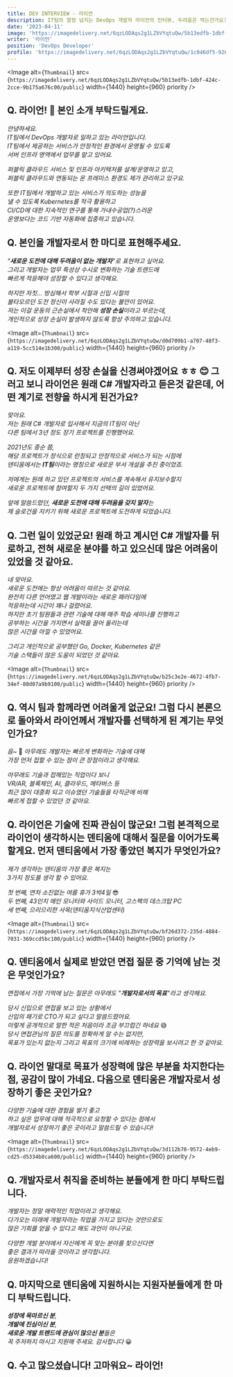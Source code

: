 ```yaml
---
title: DEV INTERVIEW - 라이언
description: IT팀의 열정 넘치는 DevOps 개발자 라이언의 인터뷰, 두려움은 먹는건가요?
date: '2023-04-11'
image: 'https://imagedelivery.net/6qzLODAqs2g1LZbVYqtuQw/5b13edfb-1dbf-424c-2cce-9b175a676c00/public'
writer: '라이언'
position: 'DevOps Developer'
profile: 'https://imagedelivery.net/6qzLODAqs2g1LZbVYqtuQw/1c046df5-9262-4c5f-412b-1b8c49a3af00/public'
---
```


<Image
alt={`Thumbnail`}
src={`https://imagedelivery.net/6qzLODAqs2g1LZbVYqtuQw/5b13edfb-1dbf-424c-2cce-9b175a676c00/public`}
width={1440}
height={960}
priority
/>

## Q. 라이언! 🦁 본인 소개 부탁드릴게요.

_안녕하세요. <br/>
IT팀에서 DevOps 개발자로 일하고 있는 라이언입니다.<br/>
IT팀에서 제공하는 서비스가 안정적인 환경에서 운영될 수 있도록<br/>
서버 인프라 영역에서 업무를 맡고 있어요._

_퍼블릭 클라우드 서비스 및 인프라 아키텍처를 설계/운영하고 있고, <br/>
퍼블릭 클라우드와 연동되는 온 프레미스 환경도 제가 관리하고 있구요._

_또한 IT팀에서 개발하고 있는 서비스가 의도하는 성능을 <br/>
낼 수 있도록 Kubernetes를 적극 활용하고 <br/>
CI/CD에 대한 지속적인 연구를 통해 가내수공업(?)스러운 <br/>
운영보다는 코드 기반 자동화에 집중하고 있습니다._

## Q. 본인을 개발자로서 한 마디로 표현해주세요.

_"**새로운 도전에 대해 두려움이 없는 개발자**"로 표현하고 싶어요._<br/>
_그리고 개발자는 업무 특성상 수시로 변화하는 기술 트렌드에 <br/>
빠르게 적응해야 성장할 수 있다고 생각해요._

_하지만 자칫... 방심해서 학부 시절과 신입 시절의 <br/>
불타오르던 도전 정신이 사라질 수도 있다는 불안이 있어요.<br/>
저는 이걸 운동의 근손실에서 착안해 **성장 손실**이라고 부르는데,<br/>
개인적으로 성장 손실이 발생하지 않도록 항상 주의하고 있습니다._

<Image
alt={`Thumbnail`}
src={`https://imagedelivery.net/6qzLODAqs2g1LZbVYqtuQw/d0d709b1-a707-48f3-a119-5cc514e1b300/public`}
width={1440}
height={960}
priority
/>

## Q. 저도 이제부터 성장 손실을 신경써야겠어요 ㅎㅎ 😊 그러고 보니 라이언은 원래 C# 개발자라고 듣은것 같은데, 어떤 계기로 전향을 하시게 된건가요?

_맞아요.  <br/>
저는 원래 C# 개발자로 입사해서 지금의 IT팀이 아닌 <br/>
다른 팀에서 3년 정도 장기 프로젝트를 진행했어요._

_2021년도 중순 쯤, <br/>
해당 프로젝트가 정식으로 런칭되고 안정적으로 서비스가 되는 시점에 <br/>
덴티움에서는 **IT팀**이라는 명칭으로 새로운 부서 개설을 추진 중이었죠._

_저에게는 원래 하고 있던 프로젝트의 서비스를 계속해서 유지보수할지 <br/>
새로운 프로젝트에 참여할지 두 가지 선택의 길이 있었어요._

_앞에 말씀드렸던, **새로운 도전에 대해 두려움을 갖지 말자**는 <br/>
제 슬로건을 지키기 위해 새로운 프로젝트에 도전하게 되었습니다._

## Q. 그런 일이 있었군요! 원래 하고 계시던 C# 개발자를 뒤로하고, 전혀 새로운 분야를 하고 있으신데 많은 어려움이 있었을 것 같아요.

_네 맞아요. <br/>
새로운 도전에는 항상 어려움이 따르는 것 같아요.<br/>
완전히 다른 언어였고 웹 개발이라는 새로운 패러다임에 <br/>
적응하는데 시간이 꽤나 걸렸어요.<br/>
하지만 초기 팀원들과 관련 기술에 대해 매주 학습 세미나를 진행하고<br/>
공부하는 시간을 가지면서 실력을 끌어 올리는데<br/>
많은 시간을 아낄 수 있었어요._

_그리고 개인적으로 공부했던 Go, Docker, Kubernetes 같은 <br/>
기술 스택들이 많은 도움이 되었던 것 같아요._

<Image
alt={`Thumbnail`}
src={`https://imagedelivery.net/6qzLODAqs2g1LZbVYqtuQw/b25c3e2e-4672-4fb7-34ef-80d07a9b9100/public`}
width={1440}
height={960}
priority
/>

## Q. 역시 팀과 함께라면 어려울게 없군요! 그럼 다시 본론으로 돌아와서 라이언께서 개발자를 선택하게 된 계기는 무엇인가요?

_음~_ 🤔 _아무래도 개발자는 빠르게 변화하는 기술에 대해 <br/>
가장 먼저 접할 수 있는 점이 큰 장점이라고 생각해요._

_아무래도 기술과 접해있는 직업이다 보니<br/>
VR/AR, 블록체인, AI, 클라우드, 메타버스 등 <br/>
최근 많이 대중화 되고 이슈였던 기술들을 타직군에 비해<br/>
빠르게 접할 수 있었던 것 같아요._


## Q. 라이언은 기술에 진짜 관심이 많군요! 그럼 본격적으로 라이언이 생각하시는 덴티움에 대해서 질문을 이어가도록 할게요. 먼저 덴티움에서 가장 좋았던 복지가 무엇인가요?

_제가 생각하는 덴티움의 가장 좋은 복지는 <br/>
3가지 정도를 생각 할 수 있어요._

_첫 번째, 연차 소진없는 여름 휴가 3박4일_ 😎<br/>
_두 번째, 43인치 메인 모니터와 사이드 모니터, 고스펙의 데스크탑 PC_<br/>
_세 번째, 으리으리한 사옥(덴티움지식산업센터)_

<Image
alt={`Thumbnail`}
src={`https://imagedelivery.net/6qzLODAqs2g1LZbVYqtuQw/bf26d372-235d-4884-7031-369ccd5bc100/public`}
width={1440}
height={960}
priority
/>

## Q. 덴티움에서 실제로 받았던 면접 질문 중 기억에 남는 것은 무엇인가요?

_면접에서 가장 기억에 남는 질문은 아무래도 "**개발자로서의 목표**"라고 생각해요._

_당시 신입으로 면접을 보고 있는 상황에서 <br/>
신입의 패기로 CTO가 되고 싶다고 말씀드렸어요. <br/>
이렇게 공개적으로 말한 적은 처음이라 조금 부끄럽긴 하네요_ 😅 <br/>
_당시 면접관님의 질문 의도를 정확하게 알 수는 없지만, <br/>
목표가 있는지 없는지 그리고 목표의 크기에 비례하는 성장력을 보시려고 한 것 같아요._

## Q. 라이언 말대로 목표가 성장력에 많은 부분을 차지한다는 점, 공감이 많이 가네요. 다음으로 덴티움은 개발자로서 성장하기 좋은 곳인가요?

_다양한 기술에 대한 경험을 쌓기 좋고 <br/>
하고 싶은 업무에 대해 적극적으로 요청할 수 있다는 점에서<br/>
개발자로서 성장하기 좋은 곳이라고 말씀드릴 수 있습니다!_

<Image
alt={`Thumbnail`}
src={`https://imagedelivery.net/6qzLODAqs2g1LZbVYqtuQw/3d112b78-9572-4eb9-cd25-d5334b8ca600/public`}
width={1440}
height={960}
priority
/>

## Q. 개발자로서 취직을 준비하는 분들에게 한 마디 부탁드립니다.

_개발자는 정말 매력적인 직업이라고 생각해요. <br/>
다가오는 미래에 개발자라는 직업을 가지고 있다는 것만으로도 <br/>
많은 기회를 얻을 수 있다고 해도 과언이 아니구요._<br/>

_다양한 개발 분야에서 자신에게 꼭 맞는 분야를 찾으신다면<br/>
좋은 결과가 따라올 것이라고 생각합니다. <br/>
응원하겠습니다!_

## Q. 마지막으로 덴티움에 지원하시는 지원자분들에게 한 마디 부탁드립니다.

_**성장에 목마르신 분**,<br/>
 **개발에 진심이신 분**, <br/>
 **새로운 개발 트렌드에 관심이 많으신 분**들은 <br/>
 꼭 주저하지 마시고 지원해 주세요. 감사합니다_ 😀

## Q. 수고 많으셨습니다! 고마워요~ 라이언!
